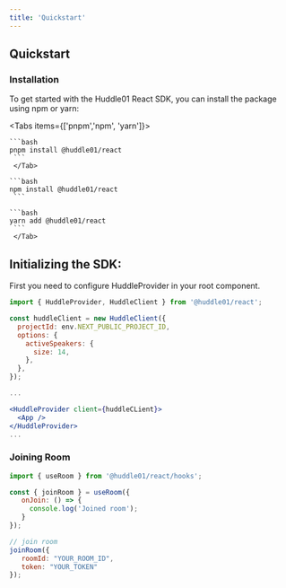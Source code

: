```yaml
---
title: 'Quickstart'
---
```



## Quickstart

### Installation

To get started with the Huddle01 React SDK, you can install the package using npm or yarn:

<Tabs items={['pnpm','npm', 'yarn']}>
 <Tab>

    ```bash
    pnpm install @huddle01/react
     ```
     </Tab>

  <Tab>
    
    ```bash 
    npm install @huddle01/react
     ```

  </Tab>

  <Tab>

    ```bash
    yarn add @huddle01/react
     ```
     </Tab>

</Tabs>

## Initializing the SDK:

First you need to configure HuddleProvider in your root component. 

```jsx
import { HuddleProvider, HuddleClient } from '@huddle01/react';

const huddleClient = new HuddleClient({
  projectId: env.NEXT_PUBLIC_PROJECT_ID,
  options: {
    activeSpeakers: {
      size: 14,
    },
  },
});

...

<HuddleProvider client={huddleCLient}>
  <App />
</HuddleProvider>
...
```

### Joining Room 

```jsx
import { useRoom } from '@huddle01/react/hooks';

const { joinRoom } = useRoom({
   onJoin: () => {
     console.log('Joined room');
   }
});

// join room 
joinRoom({
   roomId: "YOUR_ROOM_ID",
   token: "YOUR_TOKEN"
});
```


